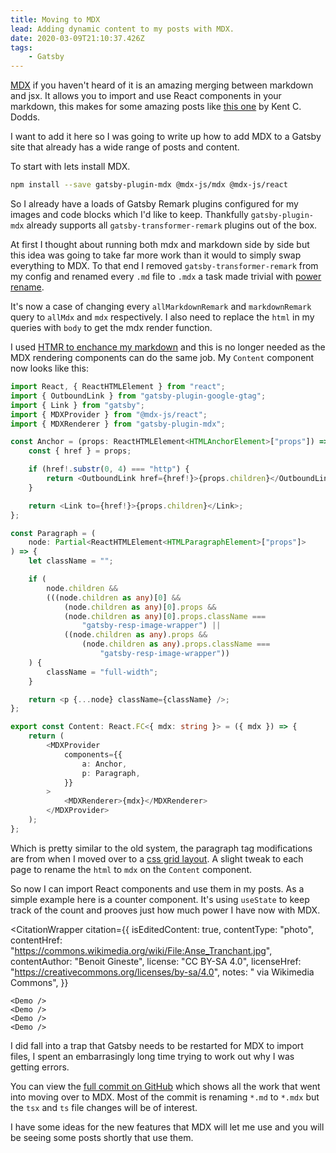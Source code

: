 ```yaml
---
title: Moving to MDX
lead: Adding dynamic content to my posts with MDX.
date: 2020-03-09T21:10:37.426Z
tags:
    - Gatsby
---
```


[MDX](https://mdxjs.com/) if you haven't heard of it is an amazing merging between markdown and jsx. It allows you to import and use React components in your markdown, this makes for some amazing posts like [this one](https://kentcdodds.com/blog/avoid-the-test-user) by Kent C. Dodds.

I want to add it here so I was going to write up how to add MDX to a Gatsby site that already has a wide range of posts and content.

To start with lets install MDX.

```bash
npm install --save gatsby-plugin-mdx @mdx-js/mdx @mdx-js/react
```

So I already have a loads of Gatsby Remark plugins configured for my images and code blocks which I'd like to keep. Thankfully `gatsby-plugin-mdx` already supports all `gatsby-transformer-remark` plugins out of the box.

At first I thought about running both mdx and markdown side by side but this idea was going to take far more work than it would to simply swap everything to MDX. To that end I removed `gatsby-transformer-remark` from my config and renamed every `.md` file to `.mdx` a task made trivial with [power rename](https://github.com/microsoft/PowerToys/tree/master/src/modules/powerrename).

It's now a case of changing every `allMarkdownRemark` and `markdownRemark` query to `allMdx` and `mdx` respectively. I also need to replace the `html` in my queries with `body` to get the mdx render function.

I used [HTMR to enchance my markdown](/2019/05/using-htmr-to-bring-life-to-links-in-gatsby) and this is no longer needed as the MDX rendering components can do the same job. My `Content` component now looks like this:

```ts
import React, { ReactHTMLElement } from "react";
import { OutboundLink } from "gatsby-plugin-google-gtag";
import { Link } from "gatsby";
import { MDXProvider } from "@mdx-js/react";
import { MDXRenderer } from "gatsby-plugin-mdx";

const Anchor = (props: ReactHTMLElement<HTMLAnchorElement>["props"]) => {
	const { href } = props;

	if (href!.substr(0, 4) === "http") {
		return <OutboundLink href={href!}>{props.children}</OutboundLink>;
	}

	return <Link to={href!}>{props.children}</Link>;
};

const Paragraph = (
	node: Partial<ReactHTMLElement<HTMLParagraphElement>["props"]>
) => {
	let className = "";

	if (
		node.children &&
		(((node.children as any)[0] &&
			(node.children as any)[0].props &&
			(node.children as any)[0].props.className ===
				"gatsby-resp-image-wrapper") ||
			((node.children as any).props &&
				(node.children as any).props.className ===
					"gatsby-resp-image-wrapper"))
	) {
		className = "full-width";
	}

	return <p {...node} className={className} />;
};

export const Content: React.FC<{ mdx: string }> = ({ mdx }) => {
	return (
		<MDXProvider
			components={{
				a: Anchor,
				p: Paragraph,
			}}
		>
			<MDXRenderer>{mdx}</MDXRenderer>
		</MDXProvider>
	);
};
```

Which is pretty similar to the old system, the paragraph tag modifications are from when I moved over to a [css grid layout](/2020/02/css-grid-layout). A slight tweak to each page to rename the `html` to `mdx` on the `Content` component.

So now I can import React components and use them in my posts. As a simple example here is a counter component. It's using `useState` to keep track of the count and prooves just how much power I have now with MDX.



<CitationWrapper
	citation={{
		isEditedContent: true,
		contentType: "photo",
		contentHref:
			"https://commons.wikimedia.org/wiki/File:Anse_Tranchant.jpg",
		contentAuthor: "Benoit Gineste",
		license: "CC BY-SA 4.0",
		licenseHref: "https://creativecommons.org/licenses/by-sa/4.0",
		notes: " via Wikimedia Commons",
	}}
>
	<Demo />
	<Demo />
	<Demo />
	<Demo />
</CitationWrapper>

I did fall into a trap that Gatsby needs to be restarted for MDX to import files, I spent an embarrasingly long time trying to work out why I was getting errors.

You can view the [full commit on GitHub](https://github.com/Arcath/arcath.net-gatsby/commit/4dac6e26813a19409c5356c7bf0a1f77d87551d2) which shows all the work that went into moving over to MDX. Most of the commit is renaming `*.md` to `*.mdx` but the `tsx` and `ts` file changes will be of interest.

I have some ideas for the new features that MDX will let me use and you will be seeing some posts shortly that use them.
